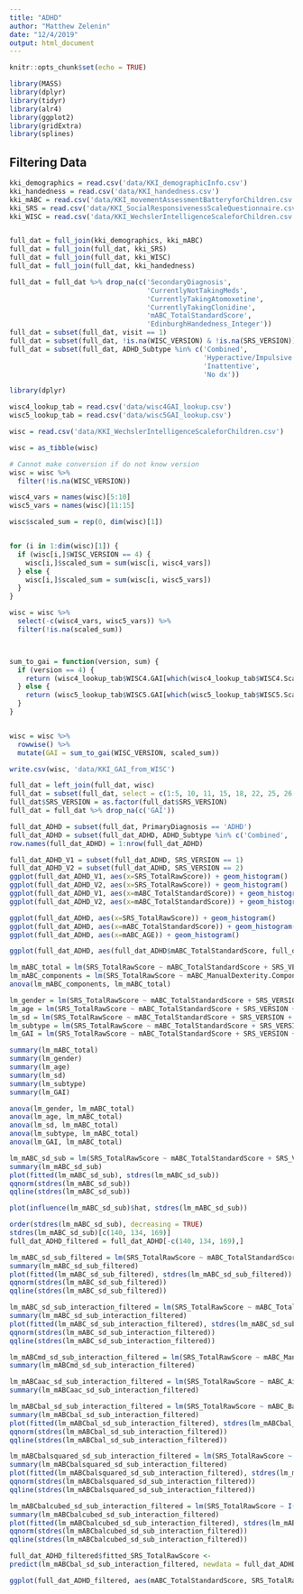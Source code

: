 ```yaml
---
title: "ADHD"
author: "Matthew Zelenin"
date: "12/4/2019"
output: html_document
---
```


```r
knitr::opts_chunk$set(echo = TRUE)
```

```r
library(MASS)
library(dplyr)
library(tidyr)
library(alr4)
library(ggplot2)
library(gridExtra)
library(splines)
```

## Filtering Data

```r
kki_demographics = read.csv('data/KKI_demographicInfo.csv')
kki_handedness = read.csv('data/KKI_handedness.csv')
kki_mABC = read.csv('data/KKI_movementAssessmentBatteryforChildren.csv')
kki_SRS = read.csv('data/KKI_SocialResponsivenessScaleQuestionnaire.csv')
kki_WISC = read.csv('data/KKI_WechslerIntelligenceScaleforChildren.csv')


full_dat = full_join(kki_demographics, kki_mABC)
full_dat = full_join(full_dat, kki_SRS)
full_dat = full_join(full_dat, kki_WISC)
full_dat = full_join(full_dat, kki_handedness)
```

```r
full_dat = full_dat %>% drop_na(c('SecondaryDiagnosis', 
                                  'CurrentlyNotTakingMeds', 
                                  'CurrentlyTakingAtomoxetine', 
                                  'CurrentlyTakingClonidine', 
                                  'mABC_TotalStandardScore', 
                                  'EdinburghHandedness_Integer'))
full_dat = subset(full_dat, visit == 1)
full_dat = subset(full_dat, !is.na(WISC_VERSION) & !is.na(SRS_VERSION))
full_dat = subset(full_dat, ADHD_Subtype %in% c('Combined', 
                                                'Hyperactive/Impulsive', 
                                                'Inattentive', 
                                                'No dx'))
```

```r
library(dplyr)

wisc4_lookup_tab = read.csv('data/wisc4GAI_lookup.csv')
wisc5_lookup_tab = read.csv('data/wisc5GAI_lookup.csv')

wisc = read.csv('data/KKI_WechslerIntelligenceScaleforChildren.csv')

wisc = as_tibble(wisc)

# Cannot make conversion if do not know version
wisc = wisc %>% 
  filter(!is.na(WISC_VERSION))

wisc4_vars = names(wisc)[5:10]
wisc5_vars = names(wisc)[11:15]

wisc$scaled_sum = rep(0, dim(wisc)[1])


for (i in 1:dim(wisc)[1]) {
  if (wisc[i,]$WISC_VERSION == 4) {
    wisc[i,]$scaled_sum = sum(wisc[i, wisc4_vars])
  } else {
    wisc[i,]$scaled_sum = sum(wisc[i, wisc5_vars])
  }
}

wisc = wisc %>%
  select(-c(wisc4_vars, wisc5_vars)) %>%
  filter(!is.na(scaled_sum))



sum_to_gai = function(version, sum) {
  if (version == 4) {
    return (wisc4_lookup_tab$WISC4.GAI[which(wisc4_lookup_tab$WISC4.ScaledSum == sum)])
  } else {
    return (wisc5_lookup_tab$WISC5.GAI[which(wisc5_lookup_tab$WISC5.ScaledSum == sum)])
  }
}


wisc = wisc %>%
  rowwise() %>%
  mutate(GAI = sum_to_gai(WISC_VERSION, scaled_sum))

write.csv(wisc, 'data/KKI_GAI_from_WISC')
```

```r
full_dat = left_join(full_dat, wisc)
full_dat = subset(full_dat, select = c(1:5, 10, 11, 15, 18, 22, 25, 26, 42))
full_dat$SRS_VERSION = as.factor(full_dat$SRS_VERSION)
full_dat = full_dat %>% drop_na(c('GAI'))
```



```r
full_dat_ADHD = subset(full_dat, PrimaryDiagnosis == 'ADHD')
full_dat_ADHD = subset(full_dat_ADHD, ADHD_Subtype %in% c('Combined', 'Inattentive'))
row.names(full_dat_ADHD) = 1:nrow(full_dat_ADHD)
```

```r
full_dat_ADHD_V1 = subset(full_dat_ADHD, SRS_VERSION == 1)
full_dat_ADHD_V2 = subset(full_dat_ADHD, SRS_VERSION == 2)
ggplot(full_dat_ADHD_V1, aes(x=SRS_TotalRawScore)) + geom_histogram()
ggplot(full_dat_ADHD_V2, aes(x=SRS_TotalRawScore)) + geom_histogram()
ggplot(full_dat_ADHD_V1, aes(x=mABC_TotalStandardScore)) + geom_histogram()
ggplot(full_dat_ADHD_V2, aes(x=mABC_TotalStandardScore)) + geom_histogram()
```

```r
ggplot(full_dat_ADHD, aes(x=SRS_TotalRawScore)) + geom_histogram()
ggplot(full_dat_ADHD, aes(x=mABC_TotalStandardScore)) + geom_histogram()
ggplot(full_dat_ADHD, aes(x=mABC_AGE)) + geom_histogram()
```

```r
ggplot(full_dat_ADHD, aes(full_dat_ADHD$mABC_TotalStandardScore, full_dat_ADHD$SRS_TotalRawScore)) + geom_point() + geom_jitter(alpha = 1)
```

```r
lm_mABC_total = lm(SRS_TotalRawScore ~ mABC_TotalStandardScore + SRS_VERSION, full_dat_ADHD)
lm_mABC_components = lm(SRS_TotalRawScore ~ mABC_ManualDexterity.Component.StandardScore + mABC_AimingAndCatching.Component.StandardScore + mABC_Balance.Component.StandardScore + SRS_VERSION, full_dat_ADHD)
anova(lm_mABC_components, lm_mABC_total)
```

```r
lm_gender = lm(SRS_TotalRawScore ~ mABC_TotalStandardScore + SRS_VERSION + Gender, full_dat_ADHD)
lm_age = lm(SRS_TotalRawScore ~ mABC_TotalStandardScore + SRS_VERSION + mABC_AGE, full_dat_ADHD)
lm_sd = lm(SRS_TotalRawScore ~ mABC_TotalStandardScore + SRS_VERSION + SecondaryDiagnosis, full_dat_ADHD)
lm_subtype = lm(SRS_TotalRawScore ~ mABC_TotalStandardScore + SRS_VERSION + ADHD_Subtype, full_dat_ADHD)
lm_GAI = lm(SRS_TotalRawScore ~ mABC_TotalStandardScore + SRS_VERSION + GAI, full_dat_ADHD)

summary(lm_mABC_total)
summary(lm_gender)
summary(lm_age)
summary(lm_sd)
summary(lm_subtype)
summary(lm_GAI)
```

```r
anova(lm_gender, lm_mABC_total)
anova(lm_age, lm_mABC_total)
anova(lm_sd, lm_mABC_total)
anova(lm_subtype, lm_mABC_total)
anova(lm_GAI, lm_mABC_total)
```

```r
lm_mABC_sd_sub = lm(SRS_TotalRawScore ~ mABC_TotalStandardScore + SRS_VERSION + SecondaryDiagnosis + ADHD_Subtype, full_dat_ADHD)
summary(lm_mABC_sd_sub)
plot(fitted(lm_mABC_sd_sub), stdres(lm_mABC_sd_sub))
qqnorm(stdres(lm_mABC_sd_sub))
qqline(stdres(lm_mABC_sd_sub))
```

```r
plot(influence(lm_mABC_sd_sub)$hat, stdres(lm_mABC_sd_sub))
```

```r
order(stdres(lm_mABC_sd_sub), decreasing = TRUE)
stdres(lm_mABC_sd_sub)[c(140, 134, 169)]
full_dat_ADHD_filtered = full_dat_ADHD[-c(140, 134, 169),]
```

```r
lm_mABC_sd_sub_filtered = lm(SRS_TotalRawScore ~ mABC_TotalStandardScore + SRS_VERSION + SecondaryDiagnosis + ADHD_Subtype, full_dat_ADHD_filtered)
summary(lm_mABC_sd_sub_filtered)
plot(fitted(lm_mABC_sd_sub_filtered), stdres(lm_mABC_sd_sub_filtered))
qqnorm(stdres(lm_mABC_sd_sub_filtered))
qqline(stdres(lm_mABC_sd_sub_filtered))
```

```r
lm_mABC_sd_sub_interaction_filtered = lm(SRS_TotalRawScore ~ mABC_TotalStandardScore + SRS_VERSION + SecondaryDiagnosis * ADHD_Subtype, full_dat_ADHD_filtered)
summary(lm_mABC_sd_sub_interaction_filtered)
plot(fitted(lm_mABC_sd_sub_interaction_filtered), stdres(lm_mABC_sd_sub_interaction_filtered))
qqnorm(stdres(lm_mABC_sd_sub_interaction_filtered))
qqline(stdres(lm_mABC_sd_sub_interaction_filtered))
```

```r
lm_mABCmd_sd_sub_interaction_filtered = lm(SRS_TotalRawScore ~ mABC_ManualDexterity.Component.StandardScore + SRS_VERSION + SecondaryDiagnosis * ADHD_Subtype, full_dat_ADHD_filtered)
summary(lm_mABCmd_sd_sub_interaction_filtered)
```

```r
lm_mABCaac_sd_sub_interaction_filtered = lm(SRS_TotalRawScore ~ mABC_AimingAndCatching.Component.StandardScore + SRS_VERSION + SecondaryDiagnosis * ADHD_Subtype, full_dat_ADHD_filtered)
summary(lm_mABCaac_sd_sub_interaction_filtered)
```

```r
lm_mABCbal_sd_sub_interaction_filtered = lm(SRS_TotalRawScore ~ mABC_Balance.Component.StandardScore + SRS_VERSION + SecondaryDiagnosis * ADHD_Subtype, full_dat_ADHD_filtered)
summary(lm_mABCbal_sd_sub_interaction_filtered)
plot(fitted(lm_mABCbal_sd_sub_interaction_filtered), stdres(lm_mABCbal_sd_sub_interaction_filtered))
qqnorm(stdres(lm_mABCbal_sd_sub_interaction_filtered))
qqline(stdres(lm_mABCbal_sd_sub_interaction_filtered))
```

```r
lm_mABCbalsquared_sd_sub_interaction_filtered = lm(SRS_TotalRawScore ~ I(mABC_Balance.Component.StandardScore^2) + SRS_VERSION + SecondaryDiagnosis * ADHD_Subtype, full_dat_ADHD_filtered)
summary(lm_mABCbalsquared_sd_sub_interaction_filtered)
plot(fitted(lm_mABCbalsquared_sd_sub_interaction_filtered), stdres(lm_mABCbalsquared_sd_sub_interaction_filtered))
qqnorm(stdres(lm_mABCbalsquared_sd_sub_interaction_filtered))
qqline(stdres(lm_mABCbalsquared_sd_sub_interaction_filtered))
```

```r
lm_mABCbalcubed_sd_sub_interaction_filtered = lm(SRS_TotalRawScore ~ I(mABC_Balance.Component.StandardScore^3) + SRS_VERSION + SecondaryDiagnosis * ADHD_Subtype, full_dat_ADHD_filtered)
summary(lm_mABCbalcubed_sd_sub_interaction_filtered)
plot(fitted(lm_mABCbalcubed_sd_sub_interaction_filtered), stdres(lm_mABCbalcubed_sd_sub_interaction_filtered))
qqnorm(stdres(lm_mABCbalcubed_sd_sub_interaction_filtered))
qqline(stdres(lm_mABCbalcubed_sd_sub_interaction_filtered))
```

```r
full_dat_ADHD_filtered$fitted_SRS_TotalRawScore <- 
predict(lm_mABCbal_sd_sub_interaction_filtered, newdata = full_dat_ADHD_filtered)

ggplot(full_dat_ADHD_filtered, aes(mABC_TotalStandardScore, SRS_TotalRawScore)) + geom_point() + geom_jitter() + geom_smooth() + geom_smooth(aes(mABC_TotalStandardScore, fitted_SRS_TotalRawScore), full_dat_ADHD_filtered, method = 'lm', col = 'red', lty = 2)
```
